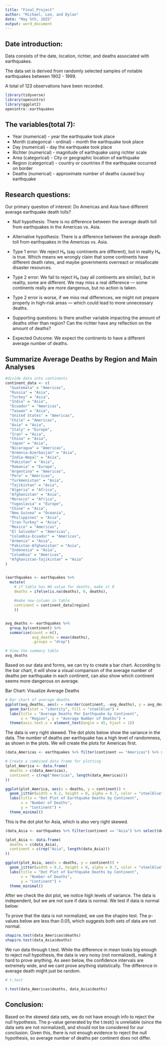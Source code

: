 ---
title: "Final_Project"
author: "Michael, Leo, and Dylan"
date: "May 5th, 2025"
output: word_document
---

## Date introduction:
Data consists of the date, location, richter, and deaths associated with earthquakes.

The data set is derived from randomly selected samples of notable earthquakes between 1902 - 1999.

A total of 123 observations have been recorded.

```{r, message = FALSE, warning = FALSE}
library(tidyverse)
library(openintro)
library(ggplot2)
openintro::earthquakes
```

## The variables(total 7):
* Year (numerical) - year the earthquake took place
* Month (categorical - ordinal) - month the earthquake took place
* Day (numerical) - day the earthquake took place
* Richter (numerical) - magnitude of earthquake using richter scale
* Area (categorical) - City or geographic location of earthquake
* Region (categorical) - country or countries if the earthquake occurred on border
* Deaths (numerical) - approximate number of deaths caused buy earthquake


## Research questions:
Our primary question of interest: Do Americas and Asia have different average earthquake death tolls?

* Null hypothesis: There is no difference between the average death toll from earthquakes in the Americas vs. Asia.

* Alternative hypothesis: There is a difference between the average death toll from earthquakes in the Americas vs. Asia.

* Type 1 error: We reject H₀ (say continents are different), but in reality H₀ is true. Which means we wrongly claim that some continents have different death rates, and maybe governments overreact or misallocate disaster resources.

* Type 2 error: We fail to reject H₀ (say all continents are similar), but in reality, some are different. We may miss a real difference — some continents really are more dangerous, but no action is taken.

* Type 2 error is worse, if we miss real differences, we might not prepare properly in high-risk areas — which could lead to more unnecessary deaths.

* Supporting questions: Is there another variable impacting the amount of deaths other than region? Can the richter have any reflection on the amount of deaths?

* Expected Outcome: We expect the continents to have a different average number of deaths.


## Summarize Average Deaths by Region and Main Analyses
```{r}
#divide data into continents
continent_data <- c(
  "Guatemala" = "Americas",
  "Russia" = "Asia",
  "Turkey" = "Asia",
  "India" = "Asia",
  "Ecuador" = "Americas",
  "Taiwan" = "Asia",
  "United States" = "Americas",
  "Chile" = "Americas",
  "Asia" = "Asia", 
  "Italy" = "Europe",
  "Iran" = "Asia",
  "China" = "Asia",
  "Japan" = "Asia",
  "Nicaragua" = "Americas",
  "Armenia-Azerbaijan" = "Asia",
  "India-Nepal" = "Asia",
  "Pakistan" = "Asia",
  "Romania" = "Europe",
  "Argentina" = "Americas",
  "Peru" = "Americas",
  "Turkmenistan" = "Asia",
  "Tajikistan" = "Asia",
  "Algeria" = "Africa",
  "Afghanistan" = "Asia",
  "Morocco" = "Africa",
  "Yugoslavia" = "Europe",
  "Chine" = "Asia",
  "New Guinea" = "Oceania",
  "Philippines" = "Asia",
  "Iran-Turkey" = "Asia",
  "Mexico" = "Americas",
  "El Salvador" = "Americas",
  "Colombia-Ecuador" = "Americas",
  "Armenia" = "Asia",
  "Pakistan-Afghanistan" = "Asia",
  "Indonesia" = "Asia",
  "Colombia" = "Americas",
  "Afghanistan-Tajikistan" = "Asia"
)


(earthquakes <- earthquakes %>%
  mutate(
    # if table has NA value for deaths, make it 0
    deaths = ifelse(is.na(deaths), 0, deaths),
    
    #make new column in table
    continent = continent_data[region]
    ))


avg_deaths <- earthquakes %>%
  group_by(continent) %>%
  summarise(count = n(),
            avg_deaths = mean(deaths),
            .groups = "drop")

# View the summary table
avg_deaths
```


Based on our data and forms, we can try to create a bar chart. According to the bar chart, it will show a visual comparison of the average number of deaths per earthquake in each continent, can also show which continent seems more dangerous on average.

Bar Chart: Visualize Average Deaths
```{r}
# Bar chart of average deaths
ggplot(avg_deaths, aes(x = reorder(continent, -avg_deaths), y = avg_deaths)) +
  geom_bar(stat = "identity", fill = "steelblue") +
  labs(title = "Average Deaths Per Earthquake by Continent",
       x = "Region", y = "Average Number of Deaths") +
  theme(axis.text.x = element_text(angle = 45, hjust = 1))
```


The data is very right skewed. The dot plots below show the variance in the data. The number of deaths per earthquake has a high level of randomness, as shown in the plots. We will create the plots for Americas first.
```{r}
(data_Americas <- earthquakes %>% filter(continent == "Americas") %>% select(deaths))

# Create a combined data frame for plotting
(plot_America <- data.frame(
  deaths = c(data_Americas),
  continent = c(rep("Americas", length(data_Americas)))
))

ggplot(plot_America, aes(x = deaths, y = continent)) +
  geom_jitter(width = 0.2, height = 0, alpha = 0.7, color = "steelblue") +
  labs(title = "Dot Plot of Earthquake Deaths by Continent",
       x = "Number of Deaths",
       y = "Continent") +
  theme_minimal()
```


This is the dot plot for Asia, which is also very right skewed.
```{r}
(data_Asia <- earthquakes %>% filter(continent == "Asia") %>% select(deaths))

(plot_Asia <- data.frame(
  deaths = c(data_Asia),
  continent = c(rep("Asia", length(data_Asia)))
))

ggplot(plot_Asia, aes(x = deaths, y = continent)) +
  geom_jitter(width = 0.2, height = 0, alpha = 0.7, color = "steelblue") +
  labs(title = "Dot Plot of Earthquake Deaths by Continent",
       x = "Number of Deaths",
       y = "Continent") +
  theme_minimal()
```


After we check the dot plot, we notice high levels of variance. The data is independent, but we are not sure if data is normal. We test if data is normal below:

To prove that the data is not normalized, we use the shapiro test. The p-values below are less than 0.05, which suggests both sets of data are not normal.
```{r}
shapiro.test(data_Americas$deaths)
shapiro.test(data_Asia$deaths)
```

We run data through t.test. While the difference in mean looks big enough to reject null hypothesis, the data is very noisy (not normalized), making it hard to prove anything. As seen below, the confidence intervals are extremely wide, and we cant prove anything statistically. The difference in average death might just be random.
```{r}
# t.test

t.test(data_Americas$deaths, data_Asia$deaths)
```



## Conclusion:
Based on the skewed data sets, we do not have enough info to reject the null hypothesis. The p-value generated by the t.test() is unreliable (since the data sets are not normalized), and should not be considered for our conclusion. Given this, there is not enough evidence to reject the null hypothesis, so average number of deaths per continent does not differ.
